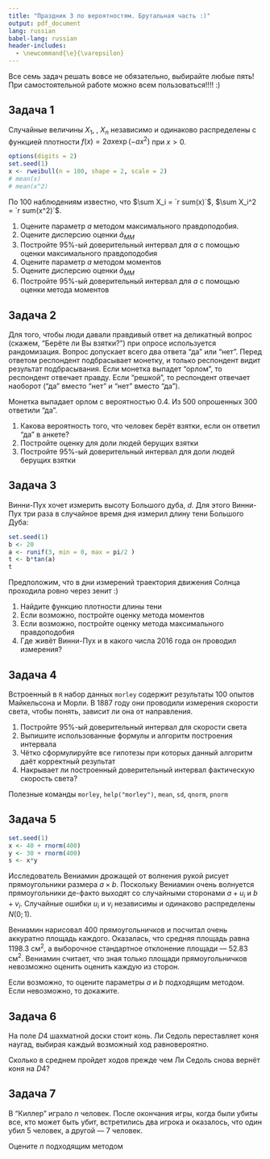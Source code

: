 ```yaml
---
title: "Праздник 3 по вероятностям. Брутальная часть :)"
output: pdf_document
lang: russian
babel-lang: russian
header-includes: 
  - \newcommand{\e}{\varepsilon}
---
```



Все семь задач решать вовсе не обязательно, выбирайте любые пять! При самостоятельной работе можно всем пользоваться!!!! :)


Задача 1
------
Случайные величины $X_1$, \ldots, $X_n$ независимо и одинаково распределены с функцией плотности $f(x)=2ax\exp(-ax^2)$ при $x>0$.
```r
options(digits = 2)
set.seed(1)
x <- rweibull(n = 100, shape = 2, scale = 2)
# mean(x)
# mean(x^2)
```


По 100 наблюдениям известно, что $\sum X_i = `r sum(x)`$, $\sum X_i^2 = `r sum(x^2)`$.

1. Оцените параметр $a$ методом максимального правдоподобия.
2. Оцените дисперсию оценки $\hat a_{MM}$
3. Постройте 95%-ый доверительный интервал для $a$ с помощью оценки максимального правдоподобия
4. Оцените параметр $a$ методом моментов 
5. Оцените дисперсию оценки $\hat a_{MM}$
6. Постройте 95%-ый доверительный интервал для $a$ с помощью оценки метода моментов

Задача 2
------

Для того, чтобы люди давали правдивый ответ на деликатный вопрос (скажем, "Берёте ли Вы взятки?") при опросе используется рандомизация. Вопрос допускает всего два ответа "да" или "нет". Перед ответом респондент подбрасывает монетку, и только респондент видит результат подбрасывания. Если монетка выпадет "орлом", то респондент отвечает правду. Если "решкой", то респондент отвечает наоборот ("да" вместо "нет" и "нет" вместо "да"). 

Монетка выпадает орлом с вероятностью $0.4$. Из 500 опрошенных 300 ответили "да". 

1. Какова вероятность того, что человек берёт взятки, если он ответил "да" в анкете?
2. Постройте оценку для доли людей берущих взятки
3. Постройте 95%-ый доверительный интервал для доли людей берущих взятки

Задача 3
------

Винни-Пух хочет измерить высоту Большого дуба, $d$. Для этого Винни-Пух три раза в случайное время дня измерил длину тени Большого Дуба:

```r
set.seed(1)
b <- 20
a <- runif(3, min = 0, max = pi/2 )
t <- b*tan(a)
t
```

Предположим, что в дни измерений траектория движения Солнца проходила ровно через зенит :)

1. Найдите функцию плотности длины тени
2. Если возможно, постройте оценку метода моментов
3. Если возможно, постройте оценку метода максимального правдоподобия
4. Где живёт Винни-Пух и в какого числа 2016 года он проводил измерения?

\newpage
Задача 4 
------

Встроенный в `R` набор данных `morley` содержит результаты 100 опытов Майкельсона и Морли. В 1887 году они проводили измерения скорости света, чтобы понять, зависит ли она от направления. 

1. Постройте 95%-ый доверительный интервал для скорости света
2. Выпишите использованные формулы и алгоритм построения интервала
3. Чётко сформулируйте все гипотезы при которых данный алгоритм даёт корректный результат
4. Накрывает ли построенный доверительный интервал фактическую скорость света?

Полезные команды `morley`, `help("morley")`, `mean`, `sd`, `qnorm`, `pnorm`



Задача 5
--------

```r
set.seed(1)
x <- 40 + rnorm(400)
y <- 30 + rnorm(400)
s <- x*y
```

Исследователь Вениамин дрожащей от волнения рукой рисует прямоугольники размера $a\times b$. Поскольку Вениамин очень волнуется прямоугольники де-факто выходят со случайными сторонами $a+u_i$ и $b+v_i$. Случайные ошибки $u_i$ и $v_i$ независимы и одинаково распределены $N(0;1)$.

Вениамин нарисовал 400 прямоугольничков и посчитал очень аккуратно площадь каждого. Оказалась, что средняя площадь равна $1198.3$ см$^2$, а выборочное стандартное отклонение площади --- $52.83$ см$^2$. Вениамин считает, что зная только площади прямоугольничков невозможно оценить оценить каждую из сторон. 

Если возможно, то оцените параметры $a$ и $b$ подходящим методом. Если невозможно, то докажите. 


Задача 6
--------
На поле $D4$ шахматной доски стоит конь. Ли Седоль переставляет коня наугад, выбирая каждый возможный ход равновероятно.

Сколько в среднем пройдет ходов прежде чем Ли Седоль снова вернёт коня на $D4$?


Задача 7
---------

В "Киллер" играло $n$ человек. После окончания игры, когда были убиты все, кто может быть убит, встретились два игрока и оказалось, что один убил 5 человек, а другой --- 7 человек.

Оцените $n$ подходящим методом



